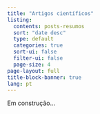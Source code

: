 ---
title: "Artigos científicos"
listing:
  contents: posts-resumos
  sort: "date desc"
  type: default
  categories: true
  sort-ui: false
  filter-ui: false
  page-size: 4
page-layout: full
title-block-banner: true
lang: pt
---

Em construção...
